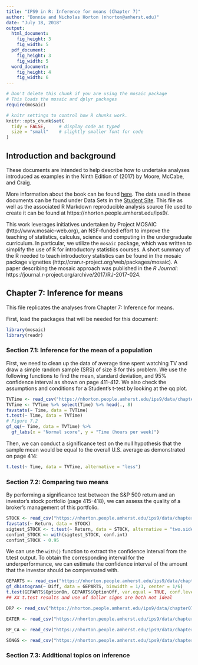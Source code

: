```yaml
---
title: "IPS9 in R: Inference for means (Chapter 7)"
author: "Bonnie and Nicholas Horton (nhorton@amherst.edu)"
date: "July 18, 2018"
output: 
  html_document:
    fig_height: 3
    fig_width: 5
  pdf_document:
    fig_height: 3
    fig_width: 5
  word_document:
    fig_height: 4
    fig_width: 6
---
```



```r
# Don't delete this chunk if you are using the mosaic package
# This loads the mosaic and dplyr packages
require(mosaic)
```

```r
# knitr settings to control how R chunks work.
knitr::opts_chunk$set(
  tidy = FALSE,     # display code as typed
  size = "small"    # slightly smaller font for code
)
```

## Introduction and background 

These documents are intended to help describe how to undertake analyses introduced 
as examples in the Ninth Edition of \emph{Introduction to the Practice of Statistics} (2017) by Moore, McCabe, and Craig.

More information about the book can be found [here](https://macmillanlearning.com/Catalog/product/introductiontothepracticeofstatistics-ninthedition-moore).
The data used in these documents can be found under Data Sets in the [Student Site](https://www.macmillanlearning.com/catalog/studentresources/ips9e?_ga=2.29224888.526668012.1531487989-1209447309.1529940008#). This
file as well as the associated R Markdown reproducible analysis source file used to create it can be found at https://nhorton.people.amherst.edu/ips9/.

This work leverages initiatives undertaken by Project MOSAIC (http://www.mosaic-web.org), an NSF-funded effort to improve the teaching of statistics, calculus, science and computing in the undergraduate curriculum. In particular, we utilize the `mosaic` package, which was written to simplify the use of R for introductory statistics courses. A short summary of the R needed to teach introductory statistics can be found in the mosaic package vignettes (http://cran.r-project.org/web/packages/mosaic).  A paper describing the mosaic approach was published in the *R Journal*: https://journal.r-project.org/archive/2017/RJ-2017-024.
  
## Chapter 7: Inference for means
This file replicates the analyses from Chapter 7: Inference for means.

First, load the packages that will be needed for this document: 
```r
library(mosaic)
library(readr)
```

### Section 7.1: Inference for the mean of a population 
First, we need to clean up the data of average time spent watching TV and draw a 
simple random sample (SRS) of size 8 for this problem.
We use the following functions to find the mean, standard deviation, and 95% confidence 
interval as shown on page 411-412. We also check the assumptions and conditions for a 
Student's t-test by looking at the qq plot. 
```r
TVTime <- read_csv("https://nhorton.people.amherst.edu/ips9/data/chapter07/EG07-01TVTIME.csv")
TVTime <- TVTime %>% select(Time) %>% head(., 8)
favstats(~ Time, data = TVTime)
t.test(~ Time, data = TVTime) 
# Figure 7.2
gf_qq(~ Time, data = TVTime) %>%
  gf_labs(x = "Normal score", y = "Time (hours per week)") 
```

Then, we can conduct a significance test on the null hypothesis that the sample mean 
would be equal to the overall U.S. average as demonstrated on page 414: 

```r
t.test(~ Time, data = TVTime, alternative = "less")
```

### Section 7.2: Comparing two means
By performing a significance test between the S&P 500 return and an investor's 
stock portfolio (page 415-418), we can assess the quality of a broker's management of 
this portfolio.
```r
STOCK <- read_csv("https://nhorton.people.amherst.edu/ips9/data/chapter07/EG07-04STOCK.csv")
favstats(~ Return, data = STOCK)
sigtest_STOCK <- t.test(~ Return, data = STOCK, alternative = "two.sided")
confint_STOCK <- with(sigtest_STOCK, conf.int)
confint_STOCK - 0.95
```
We can use the `with()` function to extract the confidence interval from the 
t.test output. To obtain the corresponding interval for the underperformance, we
can estimate the confidence interval of the amount that the investor should be 
compensated with. 

```r
GEPARTS <- read_csv("https://nhorton.people.amherst.edu/ips9/data/chapter07/EG07-07GEPARTS.csv") 
gf_dhistogram(~ Diff, data = GEPARTS, binwidth = 1/3, center = 1/6)
t.test(GEPARTS$OptionOn, GEPARTS$OptionOff, var.equal = TRUE, conf.level = 0.90)
## XX t.test results and use of dollar signs are both not ideal
```

```r
DRP <- read_csv("https://nhorton.people.amherst.edu/ips9/data/chapter07/EG07-11DRP.csv")

```

```r
EATER <- read_csv("https://nhorton.people.amherst.edu/ips9/data/chapter07/EG07-16EATER.csv")
```

```r
BP_CA <- read_csv("https://nhorton.people.amherst.edu/ips9/data/chapter07/EG07-18BP_CA.csv")
```

```r
SONGS <- read_csv("https://nhorton.people.amherst.edu/ips9/data/chapter07/EG07-25SONGS.csv")
```

### Section 7.3: Additional topics on inference